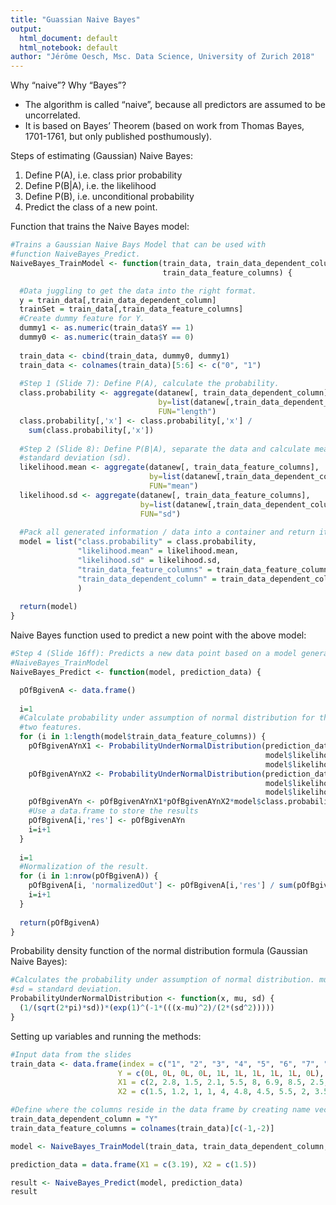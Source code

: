 ```yaml
---
title: "Guassian Naive Bayes"
output: 
  html_document: default
  html_notebook: default
author: "Jérôme Oesch, Msc. Data Science, University of Zurich 2018"
---
```


Why "naive"? Why "Bayes"?

  * The algorithm is called "naive", because all predictors are assumed to be
  uncorrelated.
  * It is based on Bayes' Theorem (based on work from Thomas Bayes, 1701-1761,
  but only published posthumously).
  
Steps of estimating (Gaussian) Naive Bayes:

1. Define P(A), i.e. class prior probability
2. Define P(B|A), i.e. the likelihood
3. Define P(B), i.e. unconditional probability
4. Predict the class of a new point.

Function that trains the Naive Bayes model:

```r
#Trains a Gaussian Naive Bays Model that can be used with 
#function NaiveBayes_Predict.
NaiveBayes_TrainModel <- function(train_data, train_data_dependent_column, 
                                  train_data_feature_columns) {

  #Data juggling to get the data into the right format.
  y = train_data[,train_data_dependent_column]
  trainSet = train_data[,train_data_feature_columns]
  #Create dummy feature for Y.
  dummy1 <- as.numeric(train_data$Y == 1)
  dummy0 <- as.numeric(train_data$Y == 0)
  
  train_data <- cbind(train_data, dummy0, dummy1)
  train_data <- colnames(train_data)[5:6] <- c("0", "1")
  
  #Step 1 (Slide 7): Define P(A), calculate the probability.
  class.probability <- aggregate(datanew[, train_data_dependent_column], 
                                 by=list(datanew[,train_data_dependent_column]),
                                 FUN="length")
  class.probability[,'x'] <- class.probability[,'x'] / 
    sum(class.probability[,'x'])
  
  #Step 2 (Slide 8): Define P(B|A), separate the data and calculate mean / 
  #standard deviation (sd).
  likelihood.mean <- aggregate(datanew[, train_data_feature_columns], 
                               by=list(datanew[,train_data_dependent_column]), 
                               FUN="mean")
  likelihood.sd <- aggregate(datanew[, train_data_feature_columns], 
                             by=list(datanew[,train_data_dependent_column]), 
                             FUN="sd")
  
  #Pack all generated information / data into a container and return it (=model).
  model = list("class.probability" = class.probability,
               "likelihood.mean" = likelihood.mean, 
               "likelihood.sd" = likelihood.sd,
               "train_data_feature_columns" = train_data_feature_columns,
               "train_data_dependent_column" = train_data_dependent_column
               )
  
  return(model)
}
```

Naive Bayes function used to predict a new point with the above model: 

```r
#Step 4 (Slide 16ff): Predicts a new data point based on a model generated in 
#NaiveBayes_TrainModel
NaiveBayes_Predict <- function(model, prediction_data) {

  pOfBgivenA <- data.frame()
  
  i=1
  #Calculate probability under assumption of normal distribution for the 
  #two features.
  for (i in 1:length(model$train_data_feature_columns)) {
    pOfBgivenAYnX1 <- ProbabilityUnderNormalDistribution(prediction_data['X1'],  
                                                         model$likelihood.mean[i,'X1'], 
                                                         model$likelihood.sd[i, 'X1'])
    pOfBgivenAYnX2 <- ProbabilityUnderNormalDistribution(prediction_data['X2'],  
                                                         model$likelihood.mean[i,'X2'], 
                                                         model$likelihood.sd[i, 'X2'])
    pOfBgivenAYn <- pOfBgivenAYnX1*pOfBgivenAYnX2*model$class.probability[i, 'x']
    #Use a data.frame to store the results
    pOfBgivenA[i,'res'] <- pOfBgivenAYn
    i=i+1
  }
  
  i=1
  #Normalization of the result.
  for (i in 1:nrow(pOfBgivenA)) {
    pOfBgivenA[i, 'normalizedOut'] <- pOfBgivenA[i,'res'] / sum(pOfBgivenA[,'res'])
    i=i+1
  }
  
  return(pOfBgivenA)
}
```

Probability density function of the normal distribution formula (Gaussian Naive Bayes):

```r
#Calculates the probability under assumption of normal distribution. mu = mean, 
#sd = standard deviation.
ProbabilityUnderNormalDistribution <- function(x, mu, sd) {
  (1/(sqrt(2*pi)*sd))*(exp(1)^(-1*(((x-mu)^2)/(2*(sd^2)))))
}
```

Setting up variables and running the methods:

```r
#Input data from the slides
train_data <- data.frame(index = c("1", "2", "3", "4", "5", "6", "7", "8", "9", "10"),
                        Y = c(0L, 0L, 0L, 0L, 1L, 1L, 1L, 1L, 1L, 0L),
                        X1 = c(2, 2.8, 1.5, 2.1, 5.5, 8, 6.9, 8.5, 2.5, 7.7),
                        X2 = c(1.5, 1.2, 1, 1, 4, 4.8, 4.5, 5.5, 2, 3.5))

#Define where the columns reside in the data frame by creating name vectors:
train_data_dependent_column = "Y"
train_data_feature_columns = colnames(train_data)[c(-1,-2)]

model <- NaiveBayes_TrainModel(train_data, train_data_dependent_column, train_data_feature_columns)

prediction_data = data.frame(X1 = c(3.19), X2 = c(1.5))

result <- NaiveBayes_Predict(model, prediction_data)
result

```